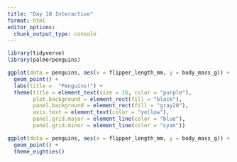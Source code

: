```yaml
---
title: "Day 10 Interactive"
format: html
editor_options: 
  chunk_output_type: console
---
```


```r
library(tidyverse)
library(palmerpenguins)
```

```r
ggplot(data = penguins, aes(x = flipper_length_mm, y = body_mass_g)) +
  geom_point() +
  labs(title =  "Penguins!") +
  theme(title = element_text(size = 16, color = "purple"),
        plot.background = element_rect(fill = "black"),
        panel.background = element_rect(fill = "gray20"),
        axis.text = element_text(color = "yellow"),
        panel.grid.major = element_line(color = "blue"),
        panel.grid.minor = element_line(color = "cyan"))
```

```r
ggplot(data = penguins, aes(x = flipper_length_mm, y = body_mass_g)) +
  geom_point() +
  theme_eighties()
```

